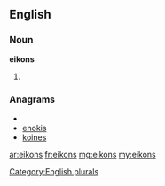 ==English==

===Noun===
'''eikons'''

# {{plural of|[[eikon]]}}

===Anagrams===
* {{alphagram|eiknos}}
* [[enokis#English|enokis]]
* [[koines#English|koines]]


[[Category:English plurals]]

[[ar:eikons]]
[[fr:eikons]]
[[mg:eikons]]
[[my:eikons]]